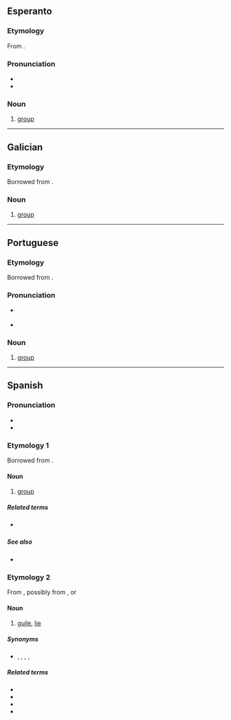 ==Esperanto==

===Etymology===
From {{der|eo|it|gruppo}}.

===Pronunciation===

* {{IPA|/ˈɡrupo/|lang=eo}}
* {{hyphenation|gru|po|lang=eo}}

===Noun===
{{eo-head}}

# [[group]]

----

==Galician==

===Etymology===
Borrowed from {{bor|gl|it|gruppo}}.

===Noun===
{{gl-noun|m}}

# [[group]]

----

==Portuguese==

===Etymology===
Borrowed from {{bor|pt|it|gruppo}}.

===Pronunciation===
* {{a|PT}} {{IPA|/ˈɡɾu.pu/|lang=pt}}
* {{hyphenation|gru|po|lang=pt}}

===Noun===
{{pt-noun|m}}

# [[group]]

----

==Spanish==

===Pronunciation===
* {{es-IPA}}
* {{hyphenation|gru|po|lang=es}}

===Etymology 1===
Borrowed from {{bor|es|it|gruppo}}.

====Noun====
{{es-noun|m}}

# [[group]]

=====Related terms=====
* {{l|es|grupal}} {{pos_a}}

=====See also=====
* {{l|es|banda|g=f}}

===Etymology 2===
From {{cog|Lunfardo|-}}, possibly from {{der|es|fr|croupier}}, or {{der|es|it|groppo}}

====Noun====
{{es-noun|m}}

# {{lb|es|Chile|Argentina|Uruguay|colloquial}} [[guile]], [[lie]]

=====Synonyms=====
* {{sense|lie}} {{l|es|patraña}}, {{l|es|mentira}}, {{l|es|chamullo}}, {{l|es|cuento}}, {{l|es|embuste}}

=====Related terms=====
* {{l|es|grupiento}}
* {{l|es|engrupido}}
* {{l|es|engrupir}}
* {{l|es|engrupo}}